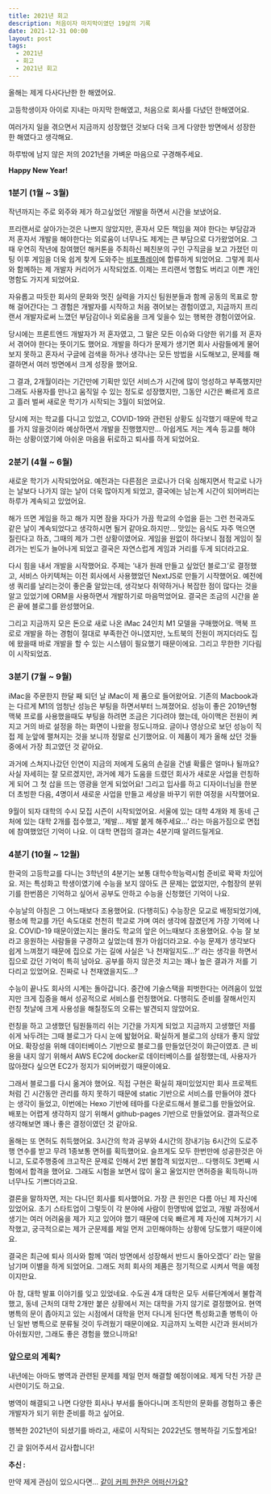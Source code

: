 ```yaml
---
title: 2021년 회고
description: 처음이자 마지막이였던 19살의 기록
date: 2021-12-31 00:00
layout: post
tags:
  - 2021년
  - 회고
  - 2021년 회고
---
```


올해는 제게 다사다난한 한 해였어요.

고등학생이자 아이로 지내는 마지막 한해였고, 처음으로 회사를 다녔던 한해였어요.

여러가지 일을 겪으면서 지금까지 성장했던 것보다 더욱 크게 다양한 방면에서 성장한 한 해였다고 생각해요.

하루밖에 남지 않은 저의 2021년을 가벼운 마음으로 구경해주세요.

**Happy New Year!**

### 1분기 (1월 ~ 3월)

작년까지는 주로 외주와 제가 하고싶었던 개발을 하면서 시간을 보냈어요.

프리랜서로 살아가는것은 나쁘지 않았지만, 혼자서 모든 책임을 져야 한다는 부담감과 저 혼자서 개발을 해야한다는 외로움이 너무나도 제게는 큰 부담으로 다가왔었어요. 그때 우연히 작년에 참여했던 해커톤을 주최하신 페친분의 구인 구직글을 보고 가졌던 미팅 이후 게임을 더욱 쉽게 찾게 도와주는 [비포플레이](https://www.rocketpunch.com/companies/beforeplay)에 합류하게 되었어요. 그렇게 회사와 함께하는 제 개발자 커리어가 시작되었죠. 이제는 프리랜서 명함도 버리고 이쁜 개인 명함도 가지게 되었어요.

자유롭고 따듯한 회사의 문화와 멋진 실력을 가지신 팀원분들과 함께 공동의 목표로 향해 걸어간다는 그 경험은 개발자를 시작하고 처음 겪어보는 경험이였고, 지금까지 프리랜서 개발자로써 느꼈던 부담감이나 외로움을 크게 잊을수 있는 행복한 경험이였어요.

당시에는 프론트엔드 개발자가 저 혼자였고, 그 말은 모든 이슈와 다양한 위기를 저 혼자서 겪어야 한다는 뜻이기도 했어요. 개발을 하다가 문제가 생기면 회사 사람들에게 물어보지 못하고 혼자서 구글에 검색을 하거나 생각나는 모든 방법을 시도해보고, 문제를 해결하면서 여러 방면에서 크게 성장을 했어요.

그 결과, 2개월이라는 기간만에 기획만 있던 서비스가 시간에 많이 엉성하고 부족했지만 그래도 사용자를 만나고 움직일 수 있는 정도로 성장했지만, 그동안 시간은 빠르게 흐르고 흘러 벌써 새로운 학기가 시작되는 3월이 되었어요.

당시에 저는 학교를 다니고 있었고, COVID-19와 관련된 상황도 심각했기 때문에 학교를 가지 않을것이라 예상하면서 개발을 진행했지만… 아쉽게도 저는 계속 등교를 해야 하는 상황이였기에 아쉬운 마음을 뒤로하고 퇴사를 하게 되었어요.

### 2분기 (4월 ~ 6월)

새로운 학기가 시작되었어요. 예전과는 다른점은 코로나가 더욱 심해지면서 학교로 나가는 날보다 나가지 않는 날이 더욱 많아지게 되었고, 결국에는 남는게 시간이 되어버리는 하루가 계속되고 있었어요.

해가 뜨면 게임을 하고 해가 지면 잠을 자다가 가끔 학교의 수업을 듣는 그런 천국과도 같은 날이 계속되었다고 생각하시면 될거 같아요.하지만… 맛있는 음식도 자주 먹으면 질린다고 하죠, 그때의 제가 그런 상황이였어요. 게임을 원없이 하다보니 점점 게임이 질려가는 빈도가 늘어나게 되었고 결국은 자연스럽게 게임과 거리를 두게 되더라고요.

다시 힘을 내서 개발을 시작했어요. 주제는 ’내가 원래 만들고 싶었던 블로그’로 결정했고, 서비스 아키텍쳐는 이전 회사에서 사용했었던 NextJS로 만들기 시작했어요. 예전에 생 쿼리를 날리는것이 좋은줄 알았는데, 생각보다 취약하거나 복잡한 점이 많다는 것을 알고 있었기에 ORM을 사용하면서 개발하기로 마음먹었어요. 결국은 조금의 시간을 쏟은 끝에 블로그를 완성했어요.

그리고 지금까지 모은 돈으로 새로 나온 iMac 24인치 M1 모델을 구매했어요. 맥북 프로로 개발을 하는 경험이 절대로 부족한건 아니였지만, 노트북의 전원이 꺼지더라도 집에 왔을때 바로 개발을 할 수 있는 시스템이 필요했기 때문이에요. 그리고 무한한 기다림이 시작되었죠.

### 3분기 (7월 ~ 9월)

iMac을 주문한지 한달 째 되던 날 iMac이 제 품으로 들어왔어요. 기존의 Macbook과는 다르게 M1의 엄청난 성능은 부팅을 하면서부터 느껴졌어요. 성능이 좋은 2019년형 맥북 프로를 사용했을때도 부팅을 하려면 조금은 기다려야 했는데, 아이맥은 전원이 켜지고 거의 바로 설정을 하는 화면이 나왔을 정도니까요. 글이나 영상으로 보던 성능이 직접 제 눈앞에 펼쳐지는 것을 보니까 정말로 신기했어요. 이 제품이 제가 올해 샀던 것들 중에서 가장 최고였던 것 같아요.

과거에 스쳐지나갔던 인연이 지금의 저에게 도움의 손길을 건넬 확률은 얼마나 될까요? 사실 자세히는 잘 모르겠지만, 과거에 제가 도움을 드렸던 회사가 새로운 사업을 런칭하게 되어 그 첫 삽을 뜨는 영광을 얻게 되었어요! 그리고 입사를 하고 디자이너님을 한분 더 초빙한 다음, 4명이서 새로운 사업을 만들고 세상을 바꾸기 위한 여정을 시작했어요.

9월이 되자 대학의 수시 모집 시즌이 시작되었어요. 서울에 있는 대학 4개와 제 동네 근처에 있는 대학 2개를 접수했고, ‘제발… 제발 붙게 해주세요…’ 라는 마음가짐으로 면접에 참여했었던 기억이 나요. 이 대학 면접의 결과는 4분기때 알려드릴게요.

### 4분기 (10월 ~ 12월)

한국의 고등학교를 다니는 3학년의 4분기는 보통 대학수학능력시험 준비로 꽉꽉 차있어요. 저는 특성화고 학생이였기에 수능을 보지 않아도 큰 문제는 없었지만, 수험장의 분위기를 한번쯤은 기억하고 싶어서 공부도 안하고 수능을 신청했던 기억이 나요.

수능날의 아침은 그 어느때보다 조용했어요. (다행히도) 수능장은 모교로 배정되었기에, 평소에 학교를 가던 속도대로 천천히 학교로 가며 여러 생각에 잠겼던게 가장 기억에 나요. COVID-19 때문이였는지는 몰라도 학교의 앞은 어느때보다 조용했어요. 수능 잘 보라고 응원하는 사람들을 구경하고 싶었는데 뭔가 아쉽더라고요. 수능 문제가 생각보다 쉽게 느껴졌기 때문에 집으로 가는 길에 사실은 ‘나 천재일지도…?’ 라는 생각을 하면서 집으로 갔던 기억이 특히 남아요. 공부를 하지 않은것 치고는 꽤나 높은 결과가 저를 기다리고 있었어요. 진짜로 나 천재였을지도…?

수능이 끝나도 회사의 시계는 돌아갑니다. 중간에 기술스택을 피벗한다는 어려움이 있었지만 크게 집중을 해서 성공적으로 서비스를 런칭했어요. 다행히도 준비를 잘해서인지 런칭 첫날에 크게 사용성을 해칠정도의 오류는 발견되지 않았어요.

런칭을 하고 고생했던 팀원들끼리 쉬는 기간을 가지게 되었고 지금까지 고생했던 저를 쉬게 놔두려는 그때 블로그가 다시 눈에 밟혔어요. 확실하게 블로그의 상태가 좋지 않았어요. 확장성을 위해 데이터베이스 기반으로 블로그를 만들었던것이 화근이였죠. 큰 비용을 내지 않기 위해서 AWS EC2에 docker로 데이터베이스를 설정했는데, 사용자가 많아졌다 싶으면 EC2가 정지가 되어버렸기 때문이에요.

그래서 블로그를 다시 옮겨야 했어요. 직접 구현은 확실히 재미있었지만 회사 프로젝트처럼 긴 시간동안 관리를 하지 못하기 때문에 static 기반으로 서비스를 만들어야 겠다는 생각이 들었고, 이번에는 Hexo 기반에 테마를 다운로드해서 블로그를 만들었어요. 배포는 어렵게 생각하지 않기 위해서 github-pages 기반으로 만들었어요. 결과적으로 생각해보면 꽤나 좋은 결정이였던 것 같아요.

올해는 또 면허도 취득했어요. 3시간의 학과 공부와 4시간의 장내기능 6시간의 도로주행 연수를 받고 무려 1종보통 면허를 획득했어요. 슬프게도 모두 한번만에 성공한것은 아니고, 도로주행중에 크고작은 문제로 인해서 2번 불합격 되었지만… 다행히도 3번째 시험에서 합격을 했어요. 그래도 시험을 보면서 많이 울고 울었지만 면허증을 획득하니까 너무나도 기쁘더라고요.

결론을 말하자면, 저는 다니던 회사를 퇴사했어요. 가장 큰 원인은 다름 아닌 제 자신에 있었어요. 초기 스타트업이 그렇듯이 각 분야에 사람이 한명밖에 없었고, 개발 과정에서 생기는 여러 어려움을 제가 지고 있어야 했기 때문에 더욱 빠르게 제 자신에 지쳐가기 시작했고, 궁극적으로는 제가 군문제를 제일 먼저 고민해야하는 상황에 당도했기 때문이에요.

결국은 최근에 퇴사 의사와 함께 ‘여러 방면에서 성장해서 반드시 돌아오겠다’ 라는 말을 남기며 이별을 하게 되었어요. 그래도 저희 회사의 제품은 정기적으로 시켜서 먹을 예정이지만요.

아 참, 대학 발표 이야기를 잊고 있었네요. 수도권 4개 대학은 모두 서류단계에서 불합격 했고, 동네 근처의 대학 2개만 붙은 상황에서 저는 대학을 가지 않기로 결정했어요. 현역 병특의 문이 좁아지고 있는 시점에서 대학을 먼저 다니게 된다면 특성화고졸 병특이 아닌 일반 병특으로 분류될 것이 두려웠기 때문이에요. 지금까지 노력한 시간과 원서비가 아쉬웠지만, 그래도 좋은 경험을 했으니까요!

### 앞으로의 계획?

내년에는 아마도 병역과 관련된 문제를 제일 먼저 해결할 예정이에요. 제게 닥친 가장 큰 시련이기도 하고요.

병역이 해결되고 나면 다양한 회사나 부서를 돌아다니며 조직만의 문화를 경험하고 좋은 개발자가 되기 위한 준비를 하고 싶어요.

행복한 2021년이 되셨기를 바라고, 새로이 시작되는 2022년도 행복하길 기도할게요!

긴 글 읽어주셔서 감사합니다!

**추신 :**

만약 제게 관심이 있으시다면… [같이 커피 한잔은 어떠신가요?](mailto:hello@nabi.kim)
